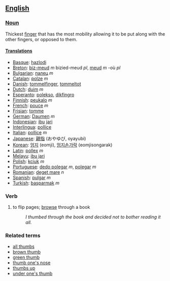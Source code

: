 ==[[English]]==

===[[Noun]]===

Thickest [[finger]] that has the most mobility allowing it to be put along with the other fingers, or opposed to them.

====[[Translation]]s====
*[[Basque]]: [[hazlodi]]
*[[Breton]]: [[biz-meud]] ''m'' bizied-meud ''pl'', [[meud]] ''m'' -où ''pl''
*[[Bulgarian]]: [[палец]] ''m''
*[[Catalan]]: [[polze]] ''m''
*[[Danish]]: [[tommelfinger]], [[tommeltot]]
*[[Dutch]]: [[duim]] ''m''
*[[Esperanto]]: [[polekso]], [[dikfingro]]
*[[Finnish]]: [[peukalo]] ''m''
*[[French]]: [[pouce]] ''m''
*[[Frisian]]: [[tomme]]
*[[German]]: [[Daumen]] ''m''
*[[Indonesian]]: [[ibu]] [[jari]]
*[[Interlingua]]: [[pollice]]
*[[Italian]]: [[pollice]] ''m''
*[[Japanese]]: [[親指]] (おやゆび, oyayubi)
*[[Korean]]: [[엄지]] (eomji), [[엄지손가락]] (eomjisongarak)
*[[Latin]]: [[pollex]] ''m''
*[[ms:Main Page|Melayu]]: [[ms:ibu jari|ibu jari]]
*[[Polish]]: [[kciuk]] ''m''
*[[Portuguese]]: [[dedo polegar]] ''m'', [[polegar]] ''m''
*[[Romanian]]: [[deget mare]] ''n''
*[[Spanish]]: [[pulgar]] ''m''
*[[Turkish]]: [[başparmak]] ''m''
===Verb===
# to flip pages; [[browse]] through a book
#: ''I thumbed through the book and decided not to bother reading it all.''

===Related terms===
*[[all thumbs]]
*[[brown thumb]]
*[[green thumb]]
*[[thumb one's nose]]
*[[thumbs up]]
*[[under one's thumb]]